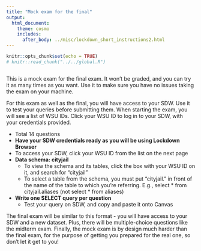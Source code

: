 ```yaml
---
title: "Mock exam for the final"
output: 
  html_document: 
    theme: cosmo
    includes:
      after_body: ../misc/lockdown_short_instructions2.html
---
```


```r
knitr::opts_chunk$set(echo = TRUE)
# knitr::read_chunk("../../global.R")
```
```r
```

This is a mock exam for the final exam. It won’t be graded, and you can try it as many times as you want. Use it to make sure you have no issues taking the exam on your machine.

For this exam as well as the final, you will have access to your SDW. Use it to test your queries before submitting them. When starting the exam, you will see a list of WSU IDs. Click your WSU ID to log in to your SDW, with your credentials provided. 

- Total 14 questions
- **Have your SDW credentials ready as you will be using Lockdown Browser**
-   To access your SDW, click your WSU ID from the list on the next page
- **Data schema: cityjail**
  - To view the schema and its tables, click the box with your WSU ID on it, and search for "cityjail" 
  - To select a table from the schema, you must put "cityjail." in front of the name of the table to which you're referring. E.g., select * from cityjail.aliases (not select * from aliases)
- **Write one SELECT query per question**
  - Test your query on SDW, and copy and paste it onto Canvas

The final exam will be similar to this format - you will have access to your SDW and a new dataset. Plus, there will be multiple-choice questions like the midterm exam. Finally, the mock exam is by design much harder than the final exam, for the purpose of getting you prepared for the real one, so don't let it get to you!

